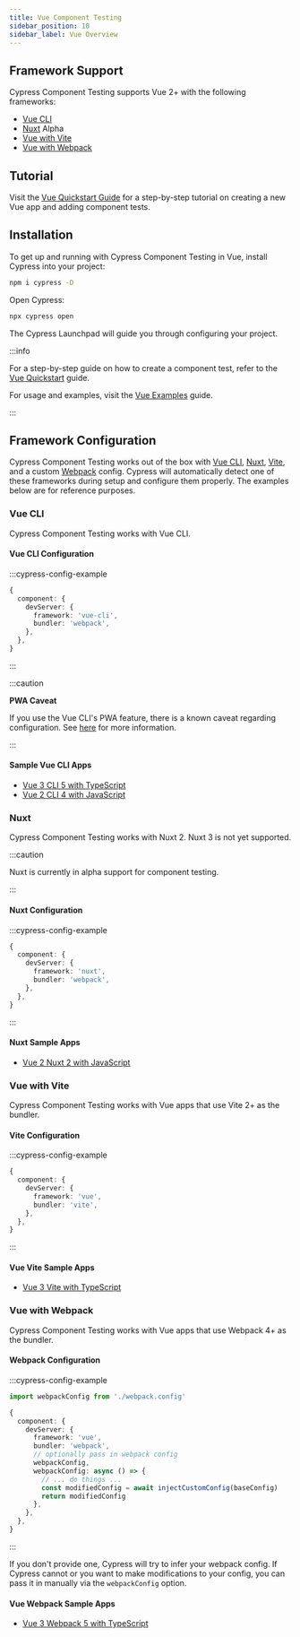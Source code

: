 ```yaml
---
title: Vue Component Testing
sidebar_position: 10
sidebar_label: Vue Overview
---
```

## Framework Support

Cypress Component Testing supports Vue 2+ with the following frameworks:

- [Vue CLI](#Vue-CLI)
- [Nuxt](#Nuxt) <Badge type="info">Alpha</Badge>
- [Vue with Vite](#Vue-with-Vite)
- [Vue with Webpack](#Vue-with-Webpack)

## Tutorial

Visit the [Vue Quickstart Guide](/guides/component-testing/vue/quickstart) for a
step-by-step tutorial on creating a new Vue app and adding component tests.

## Installation

To get up and running with Cypress Component Testing in Vue, install Cypress
into your project:

```bash
npm i cypress -D
```

Open Cypress:

```bash
npx cypress open
```

<DocsImage 
  src="/img/guides/component-testing/select-test-type.jpg" 
  caption="Choose Component Testing"> </DocsImage>

The Cypress Launchpad will guide you through configuring your project.

:::info

For a step-by-step guide on how to create a component test, refer to the
[Vue Quickstart](/guides/component-testing/vue/quickstart) guide.

For usage and examples, visit the
[Vue Examples](/guides/component-testing/vue/examples) guide.

:::

## Framework Configuration

Cypress Component Testing works out of the box with
[Vue CLI](https://cli.vuejs.org/), [Nuxt](https://nuxtjs.org/),
[Vite](https://vitejs.dev/), and a custom [Webpack](https://webpack.js.org/)
config. Cypress will automatically detect one of these frameworks during setup
and configure them properly. The examples below are for reference purposes.

### Vue CLI

Cypress Component Testing works with Vue CLI.

#### Vue CLI Configuration

:::cypress-config-example

```ts
{
  component: {
    devServer: {
      framework: 'vue-cli',
      bundler: 'webpack',
    },
  },
}
```

:::

:::caution

<strong class="alert-header">PWA Caveat</strong>

If you use the Vue CLI's PWA feature, there is a known caveat regarding
configuration. See
[here](https://github.com/cypress-io/cypress/issues/15968#issuecomment-819170918)
for more information.

:::

#### Sample Vue CLI Apps

- [Vue 3 CLI 5 with TypeScript](https://github.com/cypress-io/cypress-component-testing-apps/tree/main/vue3-cli5-ts)
- [Vue 2 CLI 4 with JavaScript](https://github.com/cypress-io/cypress-component-testing-apps/tree/main/vue2-cli4-js)

### Nuxt

Cypress Component Testing works with Nuxt 2. Nuxt 3 is not yet supported.

:::caution

Nuxt is currently in alpha support for component testing.

:::

#### Nuxt Configuration

:::cypress-config-example

```ts
{
  component: {
    devServer: {
      framework: 'nuxt',
      bundler: 'webpack',
    },
  },
}
```
:::

#### Nuxt Sample Apps

- [Vue 2 Nuxt 2 with JavaScript](https://github.com/cypress-io/cypress-component-testing-apps/tree/main/vue2-nuxt2-js)

### Vue with Vite

Cypress Component Testing works with Vue apps that use Vite 2+ as the bundler.

#### Vite Configuration

:::cypress-config-example

```ts
{
  component: {
    devServer: {
      framework: 'vue',
      bundler: 'vite',
    },
  },
}
```

:::

#### Vue Vite Sample Apps

- [Vue 3 Vite with TypeScript](https://github.com/cypress-io/cypress-component-testing-apps/tree/main/vue2-nuxt2-js)

### Vue with Webpack

Cypress Component Testing works with Vue apps that use Webpack 4+ as the
bundler.

#### Webpack Configuration

:::cypress-config-example

```ts
import webpackConfig from './webpack.config'
```

```ts
{
  component: {
    devServer: {
      framework: 'vue',
      bundler: 'webpack',
      // optionally pass in webpack config
      webpackConfig,
      webpackConfig: async () => {
        // ... do things ...
        const modifiedConfig = await injectCustomConfig(baseConfig)
        return modifiedConfig
      },
    },
  },
}
```

:::

If you don't provide one, Cypress will try to infer your webpack config. If
Cypress cannot or you want to make modifications to your config, you can pass it
in manually via the `webpackConfig` option.

#### Vue Webpack Sample Apps

- [Vue 3 Webpack 5 with TypeScript](https://github.com/cypress-io/cypress-component-testing-apps/tree/main/vue3-webpack-ts)

